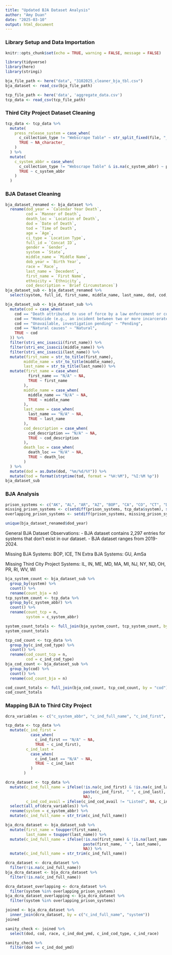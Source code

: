 ```yaml
---
title: "Updated BJA Dataset Analysis"
author: "Amy Duan"
date: "2025-03-10"
output: html_document
---
```


### Library Setup and Data Importation 

```r
knitr::opts_chunk$set(echo = TRUE, warning = FALSE, message = FALSE)
```

```r
library(tidyverse)
library(here)
library(stringi)

bja_file_path <- here("data", "3102025_cleaner_bja_tbl.csv")
bja_dataset <- read_csv(bja_file_path)

tcp_file_path <- here('data', 'aggregate_data.csv')
tcp_data <- read_csv(tcp_file_path)
```

### Third City Project Dataset Cleaning 
```r
tcp_data <- tcp_data %>% 
  mutate(
    press_release_system = case_when(
      c_collection_type != "Webscrape Table" ~ str_split_fixed(file, "_", 3)[, 1],
      TRUE ~ NA_character_
    )
  ) %>% 
  mutate(
    c_system_abbr = case_when(
      c_collection_type != "Webscrape Table" & is.na(c_system_abbr) ~ press_release_system,
      TRUE ~ c_system_abbr
    )
  )
```

### BJA Dataset Cleaning 
```r
bja_dataset_renamed <- bja_dataset %>%
  rename(dod_year = `Calendar Year Death`, 
         cod = `Manner of Death`, 
         death_loc = `Location of Death`,
         dod = `Date of Death`,
         tod = `Time of Death`,
         age = `Age`,
         ci_type = `Location Type`, 
         full_id = `Concat ID`, 
         gender = `Gender`,
         system = `State`,
         middle_name = `Middle Name`, 
         dob_year = `Birth Year`,
         race = `Race`, 
         last_name = `Decedent`,
         first_name = `First Name`,
         ethnicity = `Ethnicity`,
         cod_description = `Brief Circumstances`)
bja_dataset_sub <- bja_dataset_renamed %>% 
  select(system, full_id, first_name, middle_name, last_name, dod, cod, cod_description, death_loc, tod, age, gender, race, ethnicity, dob_year, ci_type) 
```

```r
bja_dataset_sub <- bja_dataset_sub %>% 
  mutate(cod = case_when(
    cod == "Death attributed to use of force by a law enforcement or corrections officer" ~ "Homicide by LEO",
    cod == "Homicide (e.g., an incident between two or more incarcerated individuals resulting in a death)" ~ "Homicide",
    cod == "Unavailable, investigation pending" ~ "Pending",
    cod == "Natural causes" ~ "Natural",
    TRUE ~ cod
  )) %>% 
  filter(stri_enc_isascii(first_name)) %>% 
  filter(stri_enc_isascii(middle_name)) %>% 
  filter(stri_enc_isascii(last_name)) %>% 
  mutate(first_name = str_to_title(first_name),
        middle_name = str_to_title(middle_name), 
        last_name = str_to_title(last_name)) %>% 
  mutate(first_name = case_when(
          first_name == "N/A" ~ NA, 
          TRUE ~ first_name
        ),
        middle_name = case_when(
          middle_name == "N/A" ~ NA,
          TRUE ~ middle_name
        ),
        last_name = case_when(
          last_name == "N/A" ~ NA, 
          TRUE ~ last_name 
        ),
        cod_description = case_when(
          cod_description == "N/A" ~ NA, 
          TRUE ~ cod_description
        ),
        death_loc = case_when(
          death_loc == "N/A" ~ NA, 
          TRUE ~ death_loc
        )
  ) %>% 
  mutate(dod = as.Date(dod, "%m/%d/%Y")) %>% 
  mutate(tod = format(strptime(tod, format = "%H:%M"), "%I:%M %p"))
bja_dataset_sub
```

### BJA Analysis 

```r
prison_systems <- c("AK", "AL", "AR", "AZ", "BOP", "CA", "CO", "CT", "DE", "DC", "FL", "GA", "HI", "ICE", "ID", "IL", "IN", "IA", "KS", "KY", "LA", "ME", "MD", "MA", "MI", "MN", "MS", "MO", "MT", "NE", "NV", "NH", "NJ", "NM", "NY", "NC", "ND", "OH", "OK", "OR", "PA", "PR", "RI", "SC", "SD", "TN", "TX", "UT", "VA", "VT", "WA", "WV", "WI", "WY")
missing_prison_systems <- c(setdiff(prison_systems, tcp_data$system), setdiff(bja_dataset_sub$system, prison_systems))
overlapping_prison_systems <- setdiff(prison_systems, missing_prison_systems)
```

```r
unique(bja_dataset_renamed$dod_year) 
```

General BJA Dataset Observations: 
- BJA dataset contains 2,297 entries for systems that don't exist in our dataset. 
- BJA dataset ranges from 2019-2024. 

Missing BJA Systems: BOP, ICE, TN 
Extra BJA Systems: GU, AmSa

Missing Third City Project Systems: IL, IN, ME, MD, MA, MI, NJ, NY, ND, OH, PR, RI, WV, WI  

```r
bja_system_count <- bja_dataset_sub %>% 
  group_by(system) %>% 
  count() %>% 
  rename(count_bja = n) 
tcp_system_count <- tcp_data %>% 
  group_by(c_system_abbr) %>% 
  count() %>% 
  rename(count_tcp = n, 
         system = c_system_abbr) 

system_count_totals <- full_join(bja_system_count, tcp_system_count, by = "system") 
system_count_totals
```

```r
tcp_cod_count <- tcp_data %>% 
  group_by(c_ind_cod_type) %>% 
  count() %>% 
  rename(cod_count_tcp = n,
         cod = c_ind_cod_type) 
bja_cod_count <- bja_dataset_sub %>% 
  group_by(cod) %>% 
  count() %>% 
  rename(cod_count_bja = n) 

cod_count_totals <- full_join(bja_cod_count, tcp_cod_count, by = "cod") 
cod_count_totals
```

### Mapping BJA to Third City Project 
```r
dcra_variables <- c("c_system_abbr", "c_ind_full_name", "c_ind_first", "c_ind_last", "c_ind_dob_year", "c_ind_gender", "c_ind_cod_type", "c_ind_race", "c_ind_ethnicity", "c_ind_dod_ymd", "ind_tod", "ind_deathloc", "c_ind_fachoused", "c_ind_cod_avail")
```

```r
tcp_data <- tcp_data %>% 
  mutate(c_ind_first = 
           case_when(
             c_ind_first == "N/A" ~ NA, 
             TRUE ~ c_ind_first),
         c_ind_last = 
           case_when(
             c_ind_last == "N/A" ~ NA, 
             TRUE ~ c_ind_last
           )
        )

dcra_dataset <- tcp_data %>% 
  mutate(c_ind_full_name = ifelse(!is.na(c_ind_first) & !is.na(c_ind_last), 
                                  paste(c_ind_first, " ", c_ind_last), 
                                  NA), 
         c_ind_cod_avail = ifelse(c_ind_cod_avail != "Listed", NA, c_ind_cod_avail)) %>% 
  select(all_of(dcra_variables)) %>% 
  rename(system = c_system_abbr) %>% 
  mutate(c_ind_full_name = str_trim(c_ind_full_name)) 

bja_dcra_dataset <- bja_dataset_sub %>% 
  mutate(first_name = toupper(first_name), 
         last_name = toupper(last_name)) %>% 
  mutate(c_ind_full_name = ifelse(!is.na(first_name) & !is.na(last_name), 
                                  paste(first_name, " ", last_name), 
                                  NA)) %>% 
  mutate(c_ind_full_name = str_trim(c_ind_full_name)) 

dcra_dataset <- dcra_dataset %>% 
  filter(!is.na(c_ind_full_name))
bja_dcra_dataset <- bja_dcra_dataset %>% 
  filter(!is.na(c_ind_full_name)) 
```

```r
dcra_dataset_overlapping <- dcra_dataset %>% 
  filter(system %in% overlapping_prison_systems)
bja_dcra_dataset_overlapping <- bja_dcra_dataset %>% 
  filter(system %in% overlapping_prison_systems) 
```

```r
joined <- bja_dcra_dataset %>% 
  inner_join(dcra_dataset, by = c("c_ind_full_name", "system")) 
joined
```

```r
sanity_check <- joined %>% 
  select(dod, cod, race, c_ind_dod_ymd, c_ind_cod_type, c_ind_race) 
```

```r
sanity_check %>% 
  filter(dod == c_ind_dod_ymd)
```










